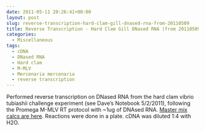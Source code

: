 ```yaml
---
date: 2011-05-11 20:26:41+00:00
layout: post
slug: reverse-transcription-hard-clam-gill-dnased-rna-from-20110509
title: Reverse Transcription - Hard Clam Gill DNased RNA (from 20110509)
categories:
  - Miscellaneous
tags:
  - cDNA
  - DNased RNA
  - Hard clam
  - M-MLV
  - Mercenaria mercenaria
  - reverse transcription
---
```


Performed reverse transcription on DNased RNA from the hard clam vibrio tubiashii challenge experiment (see Dave's Notebook 5/2/2011), following the Promega M-MLV RT protocol with ~1ug of DNAsed RNA. [Master mix calcs are here](https://eagle.fish.washington.edu/Arabidopsis/Notebook%20Workup%20Files/20110511-01.jpg). Reactions were done in a plate. cDNA was diluted 1:4 with H2O.
